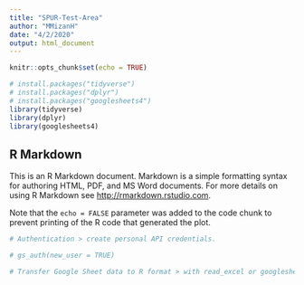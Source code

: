 ```yaml
---
title: "SPUR-Test-Area"
author: "MMizanH"
date: "4/2/2020"
output: html_document
---
```


```r
knitr::opts_chunk$set(echo = TRUE)
```


```r
# install.packages("tidyverse")
# install.packages("dplyr")
# install.packages("googlesheets4")
library(tidyverse)
library(dplyr)
library(googlesheets4)
```


## R Markdown

This is an R Markdown document. Markdown is a simple formatting syntax for authoring HTML, PDF, and MS Word documents. For more details on using R Markdown see <http://rmarkdown.rstudio.com>.


Note that the `echo = FALSE` parameter was added to the code chunk to prevent printing of the R code that generated the plot.

```r
# Authentication > create personal API credentials.

# gs_auth(new_user = TRUE)

```



```r
# Transfer Google Sheet data to R format > with read_excel or googlesheets?


```


